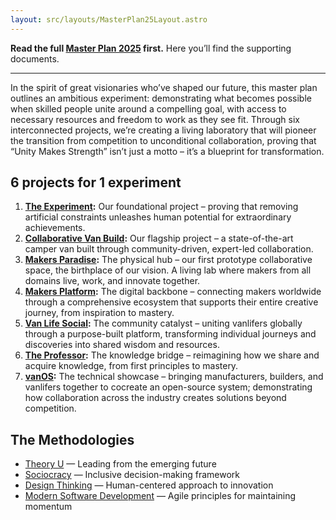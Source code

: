 ```yaml
---
layout: src/layouts/MasterPlan25Layout.astro
---
```



**Read the full [Master Plan 2025](/master-plan-2025/en) first.**
Here you’ll find the supporting documents.

---

In the spirit of great visionaries who’ve shaped our future, this master plan outlines an ambitious experiment: demonstrating what becomes possible when skilled people unite around a compelling goal, with access to necessary resources and freedom to work as they see fit. Through six interconnected projects, we’re creating a living laboratory that will pioneer the transition from competition to unconditional collaboration, proving that “Unity Makes Strength” isn’t just a motto – it’s a blueprint for transformation.


## 6 projects for 1 experiment

1. **[The Experiment](/master-plan-2025/the-experiment):** Our foundational project – proving that removing artificial constraints unleashes human potential for extraordinary achievements.
2. **[Collaborative Van Build](/master-plan-2025/collaborative-van-build):** Our flagship project – a state-of-the-art camper van built through community-driven, expert-led collaboration.
3. **[Makers Paradise](/master-plan-2025/makers-paradise):** The physical hub – our first prototype collaborative space, the birthplace of our vision. A living lab where makers from all domains live, work, and innovate together.
4. **[Makers Platform](/master-plan-2025/makers-platform):** The digital backbone – connecting makers worldwide through a comprehensive ecosystem that supports their entire creative journey, from inspiration to mastery.
5. **[Van Life Social](/master-plan-2025/van-life):** The community catalyst – uniting vanlifers globally through a purpose-built platform, transforming individual journeys and discoveries into shared wisdom and resources.
6. **[The Professor](/master-plan-2025/the-professor):** The knowledge bridge – reimagining how we share and acquire knowledge, from first principles to mastery.
7. **[vanOS](/master-plan-2025/vanos):** The technical showcase – bringing manufacturers, builders, and vanlifers together to cocreate an open-source system; demonstrating how collaboration across the industry creates solutions beyond competition.


## The Methodologies

- [Theory U](/blog/theory-u-overview) — Leading from the emerging future
- [Sociocracy](/blog/sociocracy-overview) — Inclusive decision-making framework
- [Design Thinking](/blog/design-thinking-overview) — Human-centered approach to innovation
- [Modern Software Development](/blog/modern-software-development) — Agile principles for maintaining momentum
